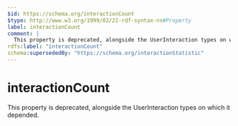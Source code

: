 ```yaml
---
$id: https://schema.org/interactionCount
$type: http://www.w3.org/1999/02/22-rdf-syntax-ns#Property
label: interactionCount
comment: |
  This property is deprecated, alongside the UserInteraction types on which it depended.
rdfs:label: "interactionCount"
schema:supersededBy: "https://schema.org/interactionStatistic"
---
```


# interactionCount

This property is deprecated, alongside the UserInteraction types on which it depended.

